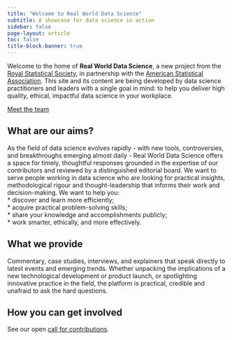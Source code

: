 ```yaml
---
title: "Welcome to Real World Data Science"
subtitle: A showcase for data science in action
sidebar: false
page-layout: article
toc: false
title-block-banner: true
---
```

Welcome to the home of **Real World Data Science**, a new project from the [Royal Statistical Society](https://rss.org.uk/), in partnership with the [American Statistical Association](https://www.amstat.org/). This site and its content are being developed by data science practitioners and leaders with a single goal in mind: to help you deliver high quality, ethical, impactful data science in your workplace.

[Meet the team](the-pulse/editors-blog/posts/2022/10/18/meet-the-team.qmd)

## What are our aims?
As the field of data science evolves rapidly - with new tools, controversies, and breakthroughs emerging almost daily - Real World Data Science offers a space for timely, thoughtful responses grounded in the expertise of our contributors and reviewed by a distinguished editorial board.
We want to serve people working in data science who are looking for practical insights, methodological rigour and thought-leadership that informs their work and decision-making.
We want to help you:  
* discover and learn more efficiently;  
* acquire practical problem-solving skills;  
* share your knowledge and accomplishments publicly;  
* work smarter, ethically, and more effectively.  

## What we provide
Commentary, case studies, interviews, and explainers that speak directly to latest events and emerging trends. 
Whether unpacking the implications of a new technological development or product launch, or spotlighting innovative practice in the field, the platform is practical, credible and unafraid to ask the hard questions.

## How you can get involved
See our open [call for contributions](the-pulse/editors-blog/posts/2025/07/08/relaunch-CFS.qmd).